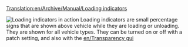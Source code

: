 [[Translation:en/Archive/Manual/Loading indicators]]


[[File:en/Archive/Manual/Loading indicators.png|thumb|Loading indicators in action]]
Loading indicators are small percentage signs that are shown above vehicle while they are loading or unloading. They are shown for all vehicle types. They can be turned on or off with a patch setting, and also with the [[en/Transparency gui]]